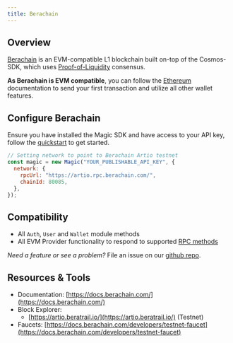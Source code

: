 ---
title: Berachain
---

## Overview

[Berachain](https://www.berachain.com/) is an EVM-compatible L1 blockchain built on-top of the Cosmos-SDK, which uses [Proof-of-Liquidity](https://docs.berachain.com/learn/#proof-of-liquidity-overview) consensus.

**As Berachain is EVM compatible**, you can follow the [Ethereum](/embedded-wallets/blockchains/ethereum/javascript) documentation to send your first transaction and utilize all other wallet features.

## Configure Berachain

Ensure you have installed the Magic SDK and have access to your API key, follow the [quickstart](/embedded-wallets/quickstart/overview) to get started.

```js Testnet icon="square-js"
// Setting network to point to Berachain Artio testnet
const magic = new Magic("YOUR_PUBLISHABLE_API_KEY", {
  network: {
    rpcUrl: "https://artio.rpc.berachain.com/",
    chainId: 80085,
  },
});
```

## Compatibility

- All `Auth`, `User` and `Wallet` module methods
- All EVM Provider functionality to respond to supported [RPC methods](/embedded-wallets/sdk/client-side/javascript#evm-rpc-methods)

_Need a feature or see a problem?_ File an issue on our [github repo](https://github.com/magiclabs/magic-js).

## Resources & Tools

- Documentation: [https://docs.berachain.com/](https://docs.berachain.com/)
- Block Explorer:
  - [https://artio.beratrail.io/](https://artio.beratrail.io/) (Testnet)
- Faucets: [https://docs.berachain.com/developers/testnet-faucet](https://docs.berachain.com/developers/testnet-faucet)
